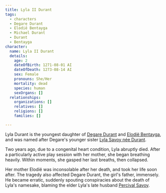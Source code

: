 ```yaml
---
title: Lyla II Durant
tags:
  - characters
  - Degare Durant
  - Elodië Bentayga
  - Michael Durant
  - Durant
  - Bentayga
character:
  name: Lyla II Durant
  details:
    age: 2
    dateOfBirth: 1271-08-01 AI
    dateOfDeath: 1273-08-14 AI
    sex: Female
    pronouns: She/Her
    mortality: dead
    species: human
    sexOrgans: []
  relationships:
    organizations: []
    relatives: []
    religions: []
    families: []

---
```


Lyla Durant is the youngest daughter of
[Degare Durant](/characters/degare-durant/) and
[Elodië Bentayga](/characters/elodie-bentayga/), and was named after
Degare's younger sister [Lyla Savoy née Durant](/characters/lyla-durant/).

Two years ago, due to a congenital heart condition, Lyla abruptly died. After a
particularly active play session with her mother, she began breathing heavily.
Within moments, she gasped her last breaths, then collapsed.

Her mother Elodië was inconsolable after her death, and took her life soon
after. The tragedy also affected Degare Durant, the girl's father, immensely. He
became erratic, suddenly spouting conspiracies about the death of Lyla's
namesake, blaming the elder Lyla's late husband
[Percival Savoy](/characters/percival-savoy/).
